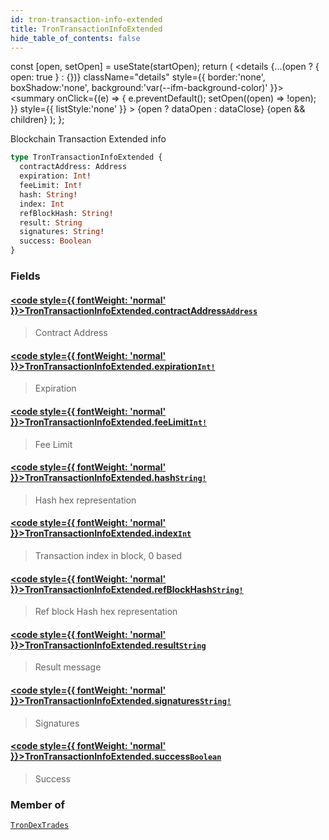 ```yaml
---
id: tron-transaction-info-extended
title: TronTransactionInfoExtended
hide_table_of_contents: false
---
```







  const [open, setOpen] = useState(startOpen);
  return (
    <details {...(open ? { open: true } : {})} className="details" style={{ border:'none', boxShadow:'none', background:'var(--ifm-background-color)' }}>
      <summary
        onClick={(e) => {
          e.preventDefault();
          setOpen((open) => !open);
        }}
        style={{ listStyle:'none' }}
      >
      {open ? dataOpen : dataClose}
      </summary>
      {open && children}
    </details>
  );
};








Blockchain Transaction Extended info


```graphql
type TronTransactionInfoExtended {
  contractAddress: Address
  expiration: Int!
  feeLimit: Int!
  hash: String!
  index: Int
  refBlockHash: String!
  result: String
  signatures: String!
  success: Boolean
}
```




### Fields

#### [<code style={{ fontWeight: 'normal' }}>TronTransactionInfoExtended.<b>contractAddress</b></code>](#)<Bullet />[`Address`](/docs/graphql-reference/objects/address) <Badge class="badge badge--secondary" text="object"/> 
> 
> 
> Contract Address
> 

#### [<code style={{ fontWeight: 'normal' }}>TronTransactionInfoExtended.<b>expiration</b></code>](#)<Bullet />[`Int!`](/docs/graphql-reference/scalars/int) <Badge class="badge badge--secondary" text="non-null"/> <Badge class="badge badge--secondary" text="scalar"/> 
> 
> 
> Expiration
> 

#### [<code style={{ fontWeight: 'normal' }}>TronTransactionInfoExtended.<b>feeLimit</b></code>](#)<Bullet />[`Int!`](/docs/graphql-reference/scalars/int) <Badge class="badge badge--secondary" text="non-null"/> <Badge class="badge badge--secondary" text="scalar"/> 
> 
> 
> Fee Limit
> 

#### [<code style={{ fontWeight: 'normal' }}>TronTransactionInfoExtended.<b>hash</b></code>](#)<Bullet />[`String!`](/docs/graphql-reference/scalars/string) <Badge class="badge badge--secondary" text="non-null"/> <Badge class="badge badge--secondary" text="scalar"/> 
> 
> 
> Hash hex representation
> 

#### [<code style={{ fontWeight: 'normal' }}>TronTransactionInfoExtended.<b>index</b></code>](#)<Bullet />[`Int`](/docs/graphql-reference/scalars/int) <Badge class="badge badge--secondary" text="scalar"/> 
> 
> 
> Transaction index in block, 0 based
> 

#### [<code style={{ fontWeight: 'normal' }}>TronTransactionInfoExtended.<b>refBlockHash</b></code>](#)<Bullet />[`String!`](/docs/graphql-reference/scalars/string) <Badge class="badge badge--secondary" text="non-null"/> <Badge class="badge badge--secondary" text="scalar"/> 
> 
> 
> Ref block Hash hex representation
> 

#### [<code style={{ fontWeight: 'normal' }}>TronTransactionInfoExtended.<b>result</b></code>](#)<Bullet />[`String`](/docs/graphql-reference/scalars/string) <Badge class="badge badge--secondary" text="scalar"/> 
> 
> 
> Result message
> 

#### [<code style={{ fontWeight: 'normal' }}>TronTransactionInfoExtended.<b>signatures</b></code>](#)<Bullet />[`String!`](/docs/graphql-reference/scalars/string) <Badge class="badge badge--secondary" text="non-null"/> <Badge class="badge badge--secondary" text="scalar"/> 
> 
> 
> Signatures
> 

#### [<code style={{ fontWeight: 'normal' }}>TronTransactionInfoExtended.<b>success</b></code>](#)<Bullet />[`Boolean`](/docs/graphql-reference/scalars/boolean) <Badge class="badge badge--secondary" text="scalar"/> 
> 
> 
> Success
> 



### Member of

[`TronDexTrades`](/docs/graphql-reference/objects/tron-dex-trades)  <Badge class="secondary" text="object"/>

